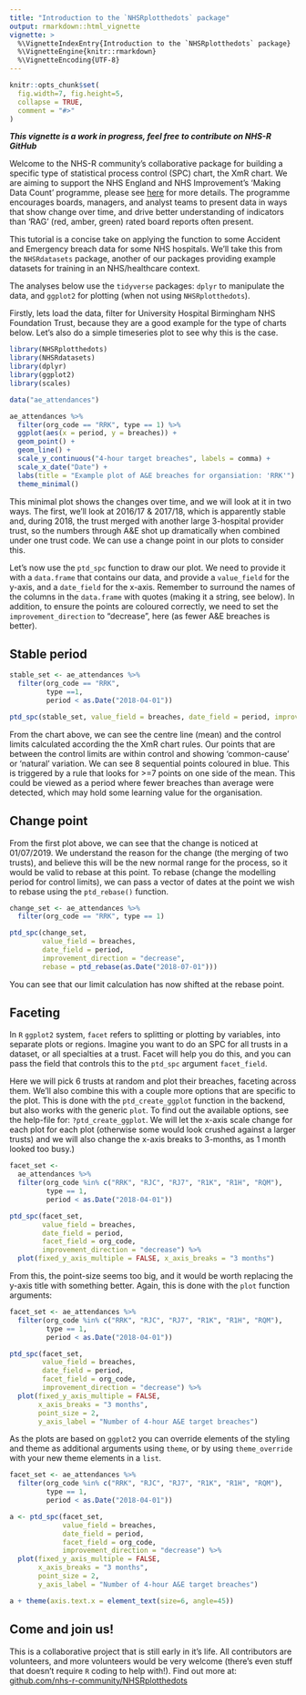 ```yaml
---
title: "Introduction to the `NHSRplotthedots` package"
output: rmarkdown::html_vignette
vignette: >
  %\VignetteIndexEntry{Introduction to the `NHSRplotthedots` package}
  %\VignetteEngine{knitr::rmarkdown}
  %\VignetteEncoding{UTF-8}
---
```


```r
knitr::opts_chunk$set(
  fig.width=7, fig.height=5,
  collapse = TRUE,
  comment = "#>"
)
```


___This vignette is a work in progress, feel free to contribute on NHS-R GitHub___


Welcome to the NHS-R community's collaborative package for building a specific type of statistical process control (SPC) chart, the XmR chart.  We are aiming to support the NHS England and NHS Improvement's 'Making Data Count' programme, please see [here][mdc] for more details.  The programme encourages boards, managers, and analyst teams to present data in ways that show change over time, and drive better understanding of indicators than 'RAG' (red, amber, green) rated board reports often present.

This tutorial is a concise take on applying the function to some Accident and Emergency breach data for some NHS hospitals.  We'll take this from the `NHSRdatasets` package, another of our packages providing example datasets for training in an NHS/healthcare context.

The analyses below use the `tidyverse` packages: `dplyr` to manipulate the data, and `ggplot2` for plotting (when not using `NHSRplotthedots`).

Firstly, lets load the data, filter for University Hospital Birmingham NHS Foundation Trust, because they are a good example for the type of charts below.  Let's also do a simple timeseries plot to see why this is the case.

```r
library(NHSRplotthedots)
library(NHSRdatasets)
library(dplyr)
library(ggplot2)
library(scales)

data("ae_attendances")

ae_attendances %>% 
  filter(org_code == "RRK", type == 1) %>% 
  ggplot(aes(x = period, y = breaches)) +
  geom_point() +
  geom_line() +
  scale_y_continuous("4-hour target breaches", labels = comma) +
  scale_x_date("Date") +
  labs(title = "Example plot of A&E breaches for organsiation: 'RRK'") +
  theme_minimal()
```

This minimal plot shows the changes over time, and we will look at it in two ways.  The first, we'll look at 2016/17 & 2017/18, which is apparently stable and, during 2018, the trust merged with another large 3-hospital provider trust, so the numbers through A&E shot up dramatically when combined under one trust code.  We can use a change point in our plots to consider this.

Let's now use the `ptd_spc` function to draw our plot.  We need to provide it with a `data.frame` that contains our data, and provide a `value_field` for the y-axis, and a `date_field` for the x-axis.  Remember to surround the names of the columns in the `data.frame` with quotes (making it a string, see below). In addition, to ensure the points are coloured correctly, we need to set the `improvement_direction` to "decrease", here (as fewer A&E breaches is better).

## Stable period

```r
stable_set <- ae_attendances %>% 
  filter(org_code == "RRK",
         type ==1,
         period < as.Date("2018-04-01"))

ptd_spc(stable_set, value_field = breaches, date_field = period, improvement_direction = "decrease")
```

From the chart above, we can see the centre line (mean) and the control limits calculated according the the XmR chart rules.  Our points that are between the control limits are within control and showing 'common-cause' or 'natural' variation.  We can see 8 sequential points coloured in blue.  This is triggered by a rule that looks for >=7 points on one side of the mean.  This could be viewed as a period where fewer breaches than average were detected, which may hold some learning value for the organisation.


## Change point

From the first plot above, we can see that the change is noticed at 01/07/2019.  We understand the reason for the change (the merging of two trusts), and believe this will be the new normal range for the process, so it would be valid to rebase at this point. To rebase (change the modelling period for control limits), we can pass a vector of dates at the point we wish to rebase using the `ptd_rebase()` function.

```r
change_set <- ae_attendances %>% 
  filter(org_code == "RRK", type == 1)

ptd_spc(change_set,
        value_field = breaches,
        date_field = period,
        improvement_direction = "decrease",
        rebase = ptd_rebase(as.Date("2018-07-01")))
```

You can see that our limit calculation has now shifted at the rebase point.

## Faceting

In `R` `ggplot2` system, `facet` refers to splitting or plotting by variables, into separate plots or regions.  Imagine you want to do an SPC for all trusts in a dataset, or all specialties at a trust.  Facet will help you do this, and you can pass the field that controls this to the `ptd_spc` argument `facet_field `.

Here we will pick 6 trusts at random and plot their breaches, faceting across them.
We'll also combine this with a couple more options that are specific to the plot. This is done with the `ptd_create_ggplot` function in the backend, but also works with the generic `plot`.  To find out the available options, see the help-file for: `?ptd_create_ggplot`.  We will let the x-axis scale change for each plot for each plot (otherwise some would look crushed against a larger trusts) and we will also change the x-axis breaks to 3-months, as 1 month looked too busy.)

```r
facet_set <- 
  ae_attendances %>% 
  filter(org_code %in% c("RRK", "RJC", "RJ7", "R1K", "R1H", "RQM"),
         type == 1,
         period < as.Date("2018-04-01"))

ptd_spc(facet_set,
        value_field = breaches,
        date_field = period,
        facet_field = org_code,
        improvement_direction = "decrease") %>%
  plot(fixed_y_axis_multiple = FALSE, x_axis_breaks = "3 months")

```
From this, the point-size seems too big, and it would be worth replacing the y-axis title with something better.  Again, this is done with the `plot` function arguments:

```r
facet_set <- ae_attendances %>% 
  filter(org_code %in% c("RRK", "RJC", "RJ7", "R1K", "R1H", "RQM"),
         type == 1,
         period < as.Date("2018-04-01"))

ptd_spc(facet_set,
        value_field = breaches,
        date_field = period,
        facet_field = org_code, 
        improvement_direction = "decrease") %>%
  plot(fixed_y_axis_multiple = FALSE,
       x_axis_breaks = "3 months",
       point_size = 2,
       y_axis_label = "Number of 4-hour A&E target breaches")
```

As the plots are based on `ggplot2` you can override elements of the styling and theme as additional arguments using `theme`, or by using `theme_override` with your new theme elements in a `list`.

```r
facet_set <- ae_attendances %>% 
  filter(org_code %in% c("RRK", "RJC", "RJ7", "R1K", "R1H", "RQM"),
         type == 1,
         period < as.Date("2018-04-01"))

a <- ptd_spc(facet_set,
             value_field = breaches,
             date_field = period,
             facet_field = org_code,
             improvement_direction = "decrease") %>%
  plot(fixed_y_axis_multiple = FALSE,
       x_axis_breaks = "3 months",
       point_size = 2,
       y_axis_label = "Number of 4-hour A&E target breaches")

a + theme(axis.text.x = element_text(size=6, angle=45))
```

## Come and join us!

This is a collaborative project that is still early in it's life.  All contributors are volunteers, and more volunteers would be very welcome (there's even stuff that doesn't require `R` coding to help with!).  Find out more at: [github.com/nhs-r-community/NHSRplotthedots][nhsrptd_gh]

[mdc]: https://www.england.nhs.uk/publication/making-data-count/
[nhsrptd_gh]: https://github.com/nhs-r-community/NHSRplotthedots
